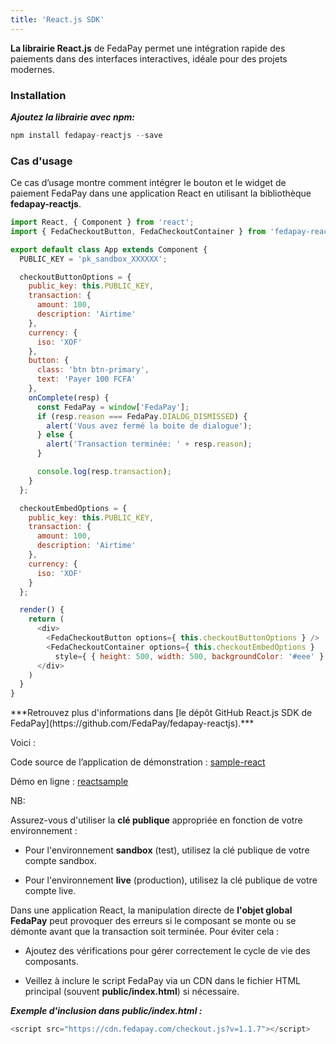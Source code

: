 ```yaml
---
title: 'React.js SDK'
---
```


**La librairie React.js** de FedaPay permet une intégration rapide des paiements dans des interfaces interactives, idéale pour des projets modernes.

### Installation

***Ajoutez la librairie avec npm:***

```javascript
npm install fedapay-reactjs --save
```

### Cas d'usage

Ce cas d’usage montre comment intégrer le bouton et le widget de paiement FedaPay dans une application React en utilisant la bibliothèque **fedapay-reactjs**.

```javascript
import React, { Component } from 'react';
import { FedaCheckoutButton, FedaCheckoutContainer } from 'fedapay-reactjs';

export default class App extends Component {
  PUBLIC_KEY = 'pk_sandbox_XXXXXX';

  checkoutButtonOptions = {
    public_key: this.PUBLIC_KEY,
    transaction: {
      amount: 100,
      description: 'Airtime'
    },
    currency: {
      iso: 'XOF'
    },
    button: {
      class: 'btn btn-primary',
      text: 'Payer 100 FCFA'
    },
    onComplete(resp) {
      const FedaPay = window['FedaPay'];
      if (resp.reason === FedaPay.DIALOG_DISMISSED) {
        alert('Vous avez fermé la boite de dialogue');
      } else {
        alert('Transaction terminée: ' + resp.reason);
      }

      console.log(resp.transaction);
    }
  };

  checkoutEmbedOptions = {
    public_key: this.PUBLIC_KEY,
    transaction: {
      amount: 100,
      description: 'Airtime'
    },
    currency: {
      iso: 'XOF'
    }
  };

  render() {
    return (
      <div>
        <FedaCheckoutButton options={ this.checkoutButtonOptions } />
        <FedaCheckoutContainer options={ this.checkoutEmbedOptions }
          style={ { height: 500, width: 500, backgroundColor: '#eee' } } />
      </div>
    )
  }
}
```

<Note>
  ***Retrouvez plus d'informations dans [le dépôt GitHub React.js SDK de FedaPay](https://github.com/FedaPay/fedapay-reactjs).***
  
Voici : 

Code source de l’application de démonstration : [sample-react](https://github.com/fedapay-samples/sample-react)

Démo en ligne : [reactsample](https://reactsample.fedapay.com)

  NB:

  Assurez-vous d'utiliser la **clé publique** appropriée en fonction de votre environnement :

  * Pour l'environnement **sandbox** (test), utilisez la clé publique de votre compte sandbox.

  * Pour l'environnement **live** (production), utilisez la clé publique de votre compte live.

  Dans une application React, la manipulation directe de **l'objet global FedaPay** peut provoquer des erreurs si le composant se monte ou se démonte avant que la transaction soit terminée. Pour éviter cela :

  * Ajoutez des vérifications pour gérer correctement le cycle de vie des composants.

  * Veillez à inclure le script FedaPay via un CDN dans le fichier HTML principal (souvent **public/index.html**) si nécessaire.

  ***Exemple d'inclusion dans public/index.html :***

  ```javascript
  <script src="https://cdn.fedapay.com/checkout.js?v=1.1.7"></script>
  ```
</Note>